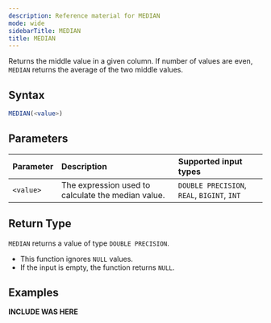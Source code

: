 ```yaml
---
description: Reference material for MEDIAN
mode: wide
sidebarTitle: MEDIAN
title: MEDIAN
---
```



Returns the middle value in a given column. If number of values are even, `MEDIAN` returns the average of the two middle values.


## Syntax

```sql
MEDIAN(<value>)
```

## Parameters

| Parameter | Description                                       | Supported input types                       |
|:----------|:--------------------------------------------------|:--------------------------------------------|
| `<value>` | The expression used to calculate the median value. | `DOUBLE PRECISION`, `REAL`, `BIGINT`, `INT` |


## Return Type

`MEDIAN` returns a value of type `DOUBLE PRECISION`.


* This function ignores `NULL` values.
* If the input is empty, the function returns `NULL`.

## Examples

**INCLUDE WAS HERE**

